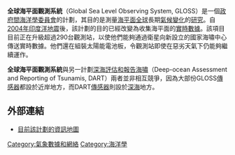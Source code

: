 '''全球海平面觀測系統'''（Global Sea Level Observing System, GLOSS）是一個[[政府間海洋學委員會|政府間海洋學委員會]]的計劃，其目的是測量[[海平面|海平面]][[全球|全球]]長期[[氣候變化|氣候變化]]的[[研究|研究]]。自[[2004年印度洋地震|2004年印度洋地震]]後，該計劃的目的已經改變為收集海平面的[[實時數據|實時數據]]。該項目目前正在升級超過290台觀測站，以使他們能夠通過衛星向新設立的國家海嘯中心傳送實時數據。他們還在組裝太陽能電池板，令觀測站即使在惡劣天氣下仍能夠繼續運作。

'''全球海平面觀測系統'''與另一計劃[[深海評估和報告海嘯|深海評估和報告海嘯]]（Deep-ocean Assessment and Reporting of Tsunamis, DART）兩者並非相互競爭，因為大部份GLOSS[[傳感器|傳感器]]都設於近岸地方，而DART[[傳感器|傳感器]]則設於[[深海|深海]]地方。
==外部連結==
* [http://www.gloss-sealevel.org/ 目前該計劃的資訊地圖]{{Wayback|url=http://www.gloss-sealevel.org/ |date=20090120195456 }}
{{地球上的氣象觀測}}
[[Category:氣象數據和網絡|Category:氣象數據和網絡]]
[[Category:海洋學|Category:海洋學]]


{{Climate-stub}}